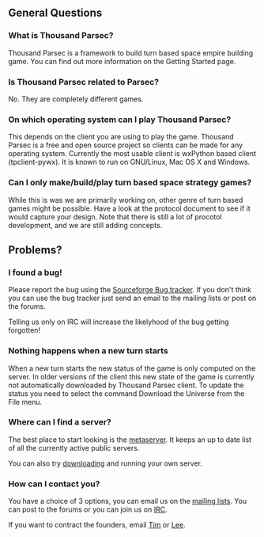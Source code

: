 == General Questions ==
=== What is Thousand Parsec? ===

Thousand Parsec is a framework to build turn based space empire building game. You can find out more information on the Getting Started page.

=== Is Thousand Parsec related to Parsec? ===
No. They are completely different games.

=== On which operating system can I play Thousand Parsec? ===
This depends on the client you are using to play the game. Thousand Parsec is a free and open source project so clients can be made for any operating system. Currently the most usable client is wxPython based client (tpclient-pywx). It is known to run on GNU/Linux, Mac OS X and Windows.

=== Can I only make/build/play turn based space strategy games? ===
While this is was we are primarily working on, other genre of turn based games might be possible. Have a look at the protocol document to see if it would capture your design. Note that there is still a lot of procotol development, and we are still adding concepts.

== Problems? ==

=== I found a bug! ===
Please report the bug using the [http://sourceforge.net/tracker/?group_id=132078&atid=723099 Sourceforge Bug tracker]. If you don't think you can use the bug tracker just send an email to the mailing lists or post on the forums.

Telling us only on IRC will increase the likelyhood of the bug getting forgotten!

=== Nothing happens when a new turn starts ===
When a new turn starts the new status of the game is only computed on the server. In older versions of the client this new state of the game is currently not automatically downloaded by Thousand Parsec client. To update the status you need to select the command Download the Universe from the File menu.

=== Where can I find a server? ===
The best place to start looking is the [http://metaserver.thousandparsec.net/ metaserver]. It keeps an up to date list of all the currently active public servers.

You can also try [http://www.thousandparsec.net/tp/downloads.php/#tpserver-cpp downloading] and running your own server.

=== How can I contact you? ===
You have a choice of 3 options, you can email us on the [http://www.thousandparsec.net/tp/mailman.php/listinfo/ mailing lists]. You can post to the forums or you can join us on [irc://irc.freenode.org/#tp IRC].

If you want to contract the founders, email [mailto:tim@thousandparsec.net Tim] or [mailto:lee@thousandparsec.net Lee].